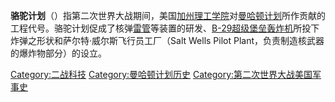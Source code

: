 {{Multiple issues|
{{Unreferenced|time=2020-12-09T00:27:01+00:00}}
{{Notability Unreferenced|time=2020-12-10T02:45:13+00:00}}
{{expand English|ga=yes}}
}}
'''骆驼计划'''（{{lang-en|Project Camel}}）指第二次世界大战期间，美国[[加州理工学院|加州理工学院]]对[[曼哈顿计划|曼哈顿计划]]所作贡献的工程代号。骆驼计划促成了核弹[[雷管|雷管]]等装置的研发、[[B-29超级堡垒轰炸机|B-29超级堡垒轰炸机]]所投下炸弹之形状和萨尔特·威尔斯飞行员工厂（Salt Wells Pilot Plant，负责制造核武器的爆炸物部分）的设立。

{{二战小作品}}
[[Category:二战科技|Category:二战科技]]
[[Category:曼哈顿计划历史|Category:曼哈顿计划历史]]
[[Category:第二次世界大战美国军事史|Category:第二次世界大战美国军事史]]